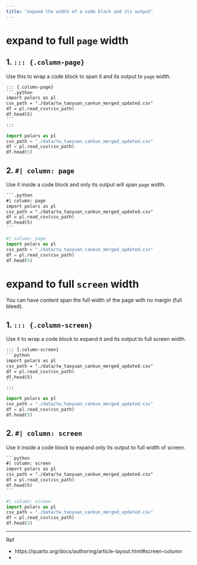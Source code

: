 ```yaml
---
title: "expand the width of a code block and its output"
---
```



# expand to full `page` width

## 1. `::: {.column-page}` 

Use this to wrap a code block to span it and its output to `page` width.

````default
::: {.column-page}
```.python
import polars as pl
csv_path = "./data/tw_taoyuan_cankun_merged_updated.csv"
df = pl.read_csv(csv_path)
df.head(5)
```
:::
````


::: {.column-page}
```python
import polars as pl
csv_path = "./data/tw_taoyuan_cankun_merged_updated.csv"
df = pl.read_csv(csv_path)
df.head(5)
```
:::

## 2. `#| column: page` 

Use it inside a code block and only its output will span `page` width.

````default
```.python
#| column: page
import polars as pl
csv_path = "./data/tw_taoyuan_cankun_merged_updated.csv"
df = pl.read_csv(csv_path)
df.head(5)
```
````


```python
#| column: page
import polars as pl
csv_path = "./data/tw_taoyuan_cankun_merged_updated.csv"
df = pl.read_csv(csv_path)
df.head(5)
```


# expand to full `screen` width

You can have content span the full width of the page with no margin (full bleed).

## 1. `::: {.column-screen}` 

Use it to wrap a code block to expand it and its output to full screen width.

````default
::: {.column-screen}
```python
import polars as pl
csv_path = "./data/tw_taoyuan_cankun_merged_updated.csv"
df = pl.read_csv(csv_path)
df.head(5)
```
:::
````

::: {.column-screen}
```python
import polars as pl
csv_path = "./data/tw_taoyuan_cankun_merged_updated.csv"
df = pl.read_csv(csv_path)
df.head(5)
```
:::


## 2. `#| column: screen` 

Use it inside a code block to expand only its output to full width of screen. 

````default
```python
#| column: screen
import polars as pl
csv_path = "./data/tw_taoyuan_cankun_merged_updated.csv"
df = pl.read_csv(csv_path)
df.head(5)
```
````


```python
#| column: screen
import polars as pl
csv_path = "./data/tw_taoyuan_cankun_merged_updated.csv"
df = pl.read_csv(csv_path)
df.head(5)
```


---

Ref

- https://quarto.org/docs/authoring/article-layout.html#screen-column
- 
